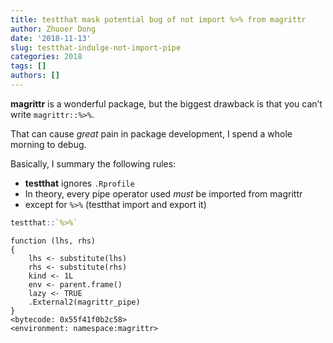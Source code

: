 ```yaml
---
title: testthat mask potential bug of not import %>% from magrittr
author: Zhuoer Dong
date: '2018-11-13'
slug: testthat-indulge-not-import-pipe
categories: 2018
tags: []
authors: []
---
```




**magrittr** is a wonderful package, but the biggest drawback is that you can't write `magrittr::%>%`.

That can cause _great_ pain in package development, I spend a whole morning to debug.

Basically, I summary the following rules:

- **testthat** ignores `.Rprofile`
- In theory, every pipe operator used _must_ be imported from magrittr
- except for `%>%` (testthat import and export it)


```r
testthat::`%>%`
```
```
function (lhs, rhs) 
{
    lhs <- substitute(lhs)
    rhs <- substitute(rhs)
    kind <- 1L
    env <- parent.frame()
    lazy <- TRUE
    .External2(magrittr_pipe)
}
<bytecode: 0x55f41f0b2c58>
<environment: namespace:magrittr>
```
